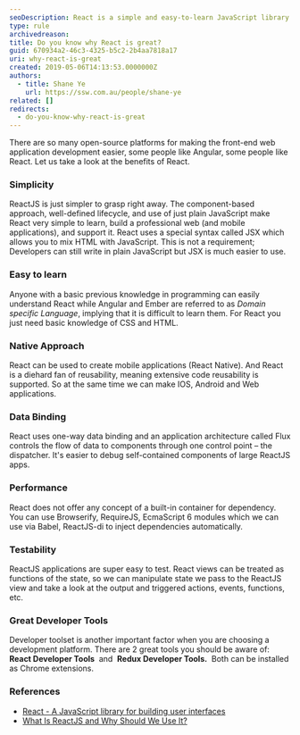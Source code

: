 ```yaml
---
seoDescription: React is a simple and easy-to-learn JavaScript library for building user interfaces that offers native approach to mobile app development, one-way data binding, performance, testability, and great developer tools.
type: rule
archivedreason:
title: Do you know why React is great?
guid: 670934a2-46c3-4325-b5c2-2b4aa7818a17
uri: why-react-is-great
created: 2019-05-06T14:13:53.0000000Z
authors:
  - title: Shane Ye
    url: https://ssw.com.au/people/shane-ye
related: []
redirects:
  - do-you-know-why-react-is-great
---
```


There are so many open-source platforms for making the front-end web application development easier, some people like Angular, some people like React. Let us take a look at the benefits of React.
### Simplicity

ReactJS is just simpler to grasp right away. The component-based approach, well-defined lifecycle, and use of just plain JavaScript make React very simple to learn, build a professional web (and mobile applications), and support it. React uses a special syntax called JSX which allows you to mix HTML with JavaScript. This is not a requirement; Developers can still write in plain JavaScript but JSX is much easier to use.

### Easy to learn

Anyone with a basic previous knowledge in programming can easily understand React while Angular and Ember are referred to as *Domain specific Language*, implying that it is difficult to learn them. For React you just need basic knowledge of CSS and HTML.

### Native Approach

React can be used to create mobile applications (React Native). And React is a diehard fan of reusability, meaning extensive code reusability is supported. So at the same time we can make IOS, Android and Web applications.

### Data Binding

React uses one-way data binding and an application architecture called Flux controls the flow of data to components through one control point – the dispatcher. It's easier to debug self-contained components of large ReactJS apps.

### Performance

React does not offer any concept of a built-in container for dependency. You can use Browserify, RequireJS, EcmaScript 6 modules which we can use via Babel, ReactJS-di to inject dependencies automatically.

### Testability

ReactJS applications are super easy to test. React views can be treated as functions of the state, so we can manipulate state we pass to the ReactJS view and take a look at the output and triggered actions, events, functions, etc.

### Great Developer Tools

Developer toolset is another important factor when you are choosing a development platform. There are 2 great tools you should be aware of:  **React Developer Tools**  and  **Redux Developer Tools.**  Both can be installed as Chrome extensions.

### References

- [React - A JavaScript library for building user interfaces](https://reactjs.org/)
- [What Is ReactJS and Why Should We Use It?](https://www.c-sharpcorner.com/article/what-and-why-reactjs/)